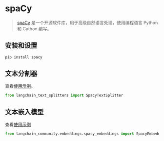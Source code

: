 # spaCy

>[spaCy](https://spacy.io/) 是一个开源软件库，用于高级自然语言处理，使用编程语言 Python 和 Cython 编写。
 
## 安装和设置


```bash
pip install spacy
```



## 文本分割器

查看[使用示例](/docs/how_to/split_by_token/#spacy)。

```python
from langchain_text_splitters import SpacyTextSplitter
```

## 文本嵌入模型

查看[使用示例](/docs/integrations/text_embedding/spacy_embedding)

```python
from langchain_community.embeddings.spacy_embeddings import SpacyEmbeddings
```
